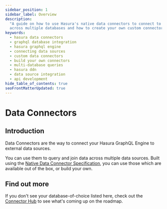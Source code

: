 ```yaml
---
sidebar_position: 1
sidebar_label: Overview
description:
  "A guide on how to use Hasura's native data connectors to connect to external data sources. Learn how to query data
  across multiple databases and how to create your own custom connectors."
keywords:
  - hasura data connectors
  - graphql database integration
  - hasura graphql engine
  - connecting data sources
  - custom data connectors
  - build your own connectors
  - multi-database queries
  - hasura ddn
  - data source integration
  - api development
hide_table_of_contents: true
seoFrontMatterUpdated: true
---
```




# Data Connectors

## Introduction

Data Connectors are the way to connect your Hasura GraphQL Engine to external data sources.

You can use them to query and join data across multiple data sources. Built using the
[Native Data Connector Specification](https://github.com/hasura/ndc-spec/), you can use those which are available out of
the box, or build your own.

## Find out more

If you don't see your database-of-choice listed here, check out the [Connector Hub](https://hasura.io/connectors) to see
what's coming up on the roadmap.

<Gallery />
